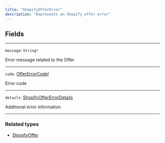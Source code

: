 ```yaml
---
title: "ShopifyOfferError"
description: "Represents an Shopify offer error"
---
```


## Fields

---

`message`: `String!`

Error message related to the Offer

---

`code`: [OfferErrorCode!](/api-reference/offererrorcode)

Error code

---

`details`: [ShopifyOfferErrorDetails](/api-reference/shopifyoffererrordetails)

Additional error information

---

### Related types

* [ShopifyOffer](/api-reference/shopifyoffer-1)